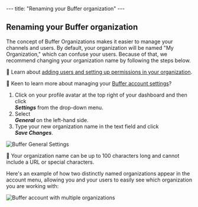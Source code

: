 --- title: "Renaming your Buffer organization" --- <article id="fullArticle"> <h1 class="title">Renaming your Buffer organization</h1> <a href="javascript:window.print()" class="printArticle" title="Print this article" aria-label="Print this Article"><i class="icon-print"></i></a> <p>The concept of Buffer Organizations makes it easier to manage your channels and users. By default, your organization will be named "My Organization," which can confuse your users. Because of that, we recommend changing your organization name by following the steps below.</p> <div class="callout-blue"> <p>📝 Learn about <a href="https://buffer.helpscoutdocs.com/article/670-adding-users-and-setting-up-permissions-in-your-organization" target="_blank">adding users and setting up permissions in your organization</a>.</p> </div> <div class="callout-yellow"> <p>🎥 Keen to learn more about managing your <a href="https://fast.wistia.net/embed/channel/nasetpeuf7?wchannelid=nasetpeuf7&amp;wmediaid=yufpkp96lw" target="_blank">Buffer account settings</a>?</p> </div> <ol> <li>Click on your profile avatar at the top right of your dashboard and then click </li><strong><em>Settings</em></strong> from the drop-down menu.</li> <li>Select </li><em><strong>General</strong></em> on the left-hand side.</li> <li>Type your new organization name in the text field and click </li><em><strong>Save Changes</strong></em>.</li> </ol> <img src="//d33v4339jhl8k0.cloudfront.net/docs/assets/64cb6cf86d4a3e191f237e66/images/67ae3f088ccf815f4fc08265/file-9ZIwYGth0u.jpg" alt="Buffer General Settings" style="max-width: 100%; " /> <div class="callout-blue"> <p>📝 Your organization name can be up to 100 characters long and cannot include a URL or special characters.</p> </div> <p>Here's an example of how two distinctly named organizations appear in the account menu, allowing you and your users to easily see which organization you are working with:</p> <img src="//d33v4339jhl8k0.cloudfront.net/docs/assets/64cb6cf86d4a3e191f237e66/images/67ae4069769d1a4e1f4ed98d/file-gbE91GYym6.jpg" alt="Buffer account with multiple organizations" style="max-width: 100%; " /> </article> 